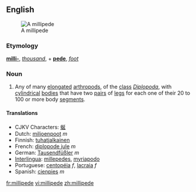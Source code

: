 {{wikipedia}}
==English==
[[Image:Millipede.jpg|thumb|right|A millipede]]
===Etymology===
{{L.}} '''[[milli-]]''', ''[[thousand]]'', + '''[[pede]]''', ''[[foot]]''

===Noun===
{{en-noun}}
# Any of many [[elongated]] [[arthropod]]s, of the [[class]] ''[[Diplopoda]]'', with [[cylindrical]] [[bodies]] that have two [[pair]]s of [[leg]]s for each one of their 20 to 100 or more body [[segment]]s.

====Translations====
*CJKV Characters: [[蜒]]
*Dutch: [[miljoenpoot]] ''m''
*Finnish: [[tuhatjalkainen]]
*French: [[diplopode jule]] ''m''
*German: [[Tausendfüßler]] ''m''
*[[Interlingua]]: [[millepedes]], [[myriapodo]]
*Portuguese: [[centopéia]] ''f'', [[lacraia]] ''f''
*Spanish: [[cienpies]] ''m''

[[fr:millipede]]
[[vi:millipede]]
[[zh:millipede]]